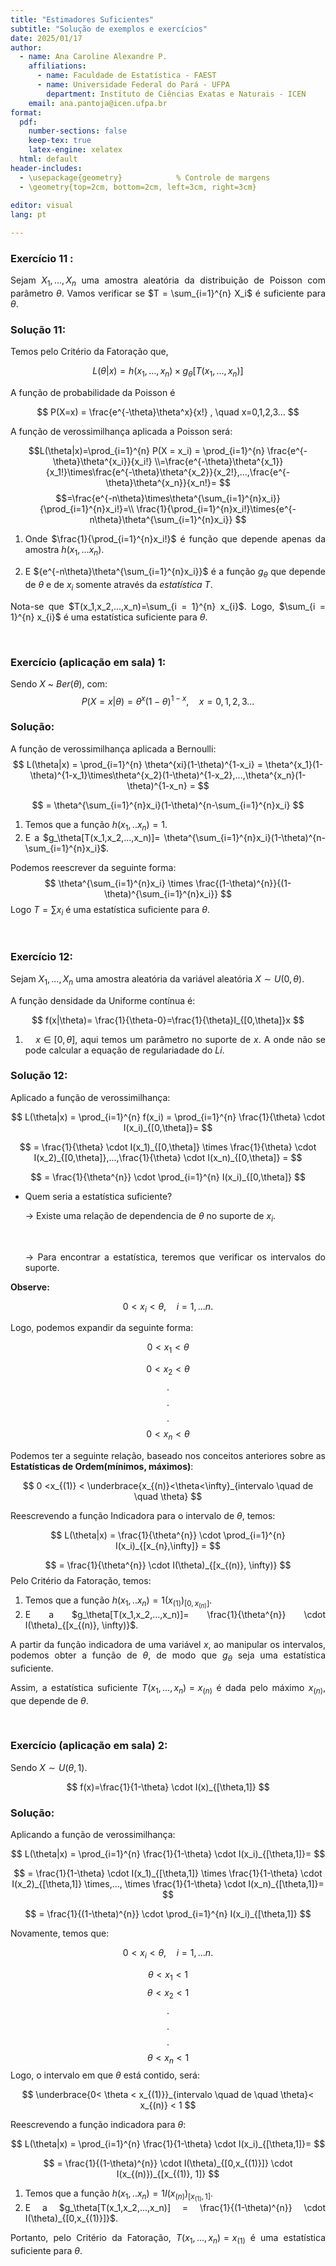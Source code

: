 ```yaml
---
title: "Estimadores Suficientes"
subtitle: "Solução de exemplos e exercícios"
date: 2025/01/17
author: 
  - name: Ana Caroline Alexandre P.
    affiliations:
      - name: Faculdade de Estatística - FAEST
      - name: Universidade Federal do Pará - UFPA
        department: Instituto de Ciências Exatas e Naturais - ICEN
    email: ana.pantoja@icen.ufpa.br
format:
  pdf: 
    number-sections: false
    keep-tex: true
    latex-engine: xelatex
  html: default
header-includes:
  - \usepackage{geometry}            % Controle de margens
  - \geometry{top=2cm, bottom=2cm, left=3cm, right=3cm}
  
editor: visual
lang: pt

---
```



```{=html}
<style>
  body{text-align: justify}
</style>
```

### Exercício 11 :

Sejam $X_1,..., X_n$ uma amostra aleatória da distribuição de Poisson com parâmetro $θ$. Vamos verificar se $T = \sum_{i=1}^{n} X_i$ é suficiente para $\theta$.

### Solução 11:

Temos pelo Critério da Fatoração que,

$$
L(\theta|x)= h(x_1,...,x_n)\times g_\theta[T(x_1,...,x_n)]
$$

A função de probabilidade da Poisson é

$$
P(X=x) = \frac{e^{-\theta}\theta^x}{x!} , \quad x=0,1,2,3...
$$

A função de verossimilhança aplicada a Poisson será:

$$L(\theta|x)=\prod_{i=1}^{n} P(X = x_i) = \prod_{i=1}^{n} \frac{e^{-\theta}\theta^{x_i}}{x_i!}
\\=\frac{e^{-\theta}\theta^{x_1}}{x_1!}\times\frac{e^{-\theta}\theta^{x_2}}{x_2!},...,\frac{e^{-\theta}\theta^{x_n}}{x_n!}=
$$ $$=\frac{e^{-n\theta}\times\theta^{\sum_{i=1}^{n}x_i}}{\prod_{i=1}^{n}x_i!}=\\
\frac{1}{\prod_{i=1}^{n}x_i!}\times{e^{-n\theta}\theta^{\sum_{i=1}^{n}x_i}}
$$

1.  Onde $\frac{1}{\prod_{i=1}^{n}x_i!}$ é função que depende apenas da amostra $h(x_1,...x_n)$.

2.  E ${e^{-n\theta}\theta^{\sum_{i=1}^{n}x_i}}$ é a função $g_\theta$ que depende de $\theta$ e de $x_i$ somente através da *estatística T*.

Nota-se que $T(x_1,x_2,...,x_n)=\sum_{i = 1}^{n} x_{i}$. Logo, $\sum_{i = 1}^{n} x_{i}$ é uma estatística suficiente para $\theta$.

<br>

### Exercício (aplicação em sala) 1:

Sendo $X$ \~ $Ber(\theta)$, com: $$
P(X=x| \theta)=\theta^x(1-\theta)^{1-x}, \quad x = 0,1,2,3...
$$

### Solução:

A função de verossimilhança aplicada a Bernoulli: $$
L(\theta|x) = \prod_{i=1}^{n} \theta^{xi}(1-\theta)^{1-x_i} = \theta^{x_1}(1-\theta)^{1-x_1}\times\theta^{x_2}(1-\theta)^{1-x_2},...,\theta^{x_n}(1-\theta)^{1-x_n} =
$$

$$
= \theta^{\sum_{i=1}^{n}x_i}(1-\theta)^{n-\sum_{i=1}^{n}x_i}
$$

1.  Temos que a função $h(x_1,..x_n) = 1$.
2.  E a $g_\theta[T(x_1,x_2,...,x_n)]= \theta^{\sum_{i=1}^{n}x_i}(1-\theta)^{n-\sum_{i=1}^{n}x_i}$.

Podemos reescrever da seguinte forma: $$
\theta^{\sum_{i=1}^{n}x_i} \times \frac{(1-\theta)^{n}}{(1-\theta)^{\sum_{i=1}^{n}x_i}}
$$ Logo $T=\sum{x_i}$ é uma estatística suficiente para $\theta$.

<br>

### Exercício 12:

Sejam $X_1,...,X_n$ uma amostra aleatória da variável aleatória $X ∼ U(0, θ)$.

A função densidade da Uniforme contínua é:

$$
f(x|\theta)= \frac{1}{\theta-0}=\frac{1}{\theta}I_{[0,\theta]}x
$$

1.  $\quad x \in [0,\theta]$, aqui temos um parâmetro no suporte de $x$. A onde não se pode calcular a equação de regulariadade do $Li$.

### Solução 12:

Aplicado a função de verossimilhança:

$$
L(\theta|x) = \prod_{i=1}^{n} f(x_i) = \prod_{i=1}^{n} \frac{1}{\theta} \cdot I(x_i)_{[0,\theta]}= 
$$

$$
=  \frac{1}{\theta} \cdot I(x_1)_{[0,\theta]} \times \frac{1}{\theta} \cdot I(x_2)_{[0,\theta]},...,\frac{1}{\theta} \cdot I(x_n)_{[0,\theta]} =
$$

$$
= \frac{1}{\theta^{n}} \cdot \prod_{i=1}^{n} I(x_i)_{[0,\theta]}
$$

-   Quem seria a estatística suficiente?

    $\rightarrow$ Existe uma relação de dependencia de $\theta$ no suporte de $x_i$.

    <br>

    $\rightarrow$ Para encontrar a estatística, teremos que verificar os intervalos do suporte.

**Observe:**

$$
0 < x_i < \theta, \quad i=1,...n.
$$

Logo, podemos expandir da seguinte forma:

$$
0 < x_1 < \theta
$$ 

$$
0 < x_2 < \theta
$$ 
$$
.
$$ 
$$
.
$$ 
$$
.
$$ 
$$
0 < x_n < \theta
$$

Podemos ter a seguinte relação, baseado nos conceitos anteriores sobre as **Estatísticas de Ordem(mínimos, máximos)**:

$$
0 <x_{(1)} < \underbrace{x_{(n)}<\theta<\infty}_{intervalo \quad de \quad  \theta}
$$

Reescrevendo a função Indicadora para o intervalo de $\theta$, temos:

$$
L(\theta|x) = \frac{1}{\theta^{n}} \cdot \prod_{i=1}^{n} I(x_i)_{[x_{n},\infty]} =
$$

$$
= \frac{1}{\theta^{n}} \cdot I(\theta)_{[x_{(n)}, \infty)}
$$ Pelo Critério da Fatoração, temos:

1.  Temos que a função $h(x_1,..x_n) = 1(x_{(1)})_{[0,x_{(n)}]}$.
2.  E a $g_\theta[T(x_1,x_2,...,x_n)]= \frac{1}{\theta^{n}} \cdot I(\theta)_{[x_{(n)}, \infty)}$.

A partir da função indicadora de uma variável $x$, ao manipular os intervalos, podemos obter a função de $\theta$, de modo que $g_{\theta}$ seja uma estatística suficiente.

Assim, a estatística suficiente $T(x_{1},...,x_{n})= x_{(n)}$ é dada pelo máximo $x_{(n)}$, que depende de $\theta$.

<br>

### Exercício (aplicação em sala) 2:

Sendo $X ∼ U(\theta,1)$.

$$
f(x)=\frac{1}{1-\theta} \cdot I(x)_{[\theta,1]}
$$

### Solução:

Aplicando a função de verossimilhança:

$$
L(\theta|x) = \prod_{i=1}^{n} \frac{1}{1-\theta} \cdot I(x_i)_{[\theta,1]}= 
$$

$$
= \frac{1}{1-\theta} \cdot I(x_1)_{[\theta,1]} \times \frac{1}{1-\theta} \cdot I(x_2)_{[\theta,1]} \times,..., \times \frac{1}{1-\theta} \cdot I(x_n)_{[\theta,1]}=   
$$

$$
= \frac{1}{(1-\theta)^{n}} \cdot \prod_{i=1}^{n} I(x_i)_{[\theta,1]}
$$

Novamente, temos que:

$$
0 < x_i < \theta, \quad i=1,...n.
$$

$$
\theta < x_1 < 1
$$ 
$$
\theta < x_2 < 1
$$ 
$$
.
$$ 
$$
.
$$ 
$$
.
$$
$$
\theta < x_n < 1
$$ Logo, o intervalo em que $\theta$ está contido, será:

$$
\underbrace{0< \theta < x_{(1)}}_{intervalo \quad de \quad \theta}< x_{(n)} < 1
$$

Reescrevendo a função indicadora para $\theta$:

$$
L(\theta|x) = \prod_{i=1}^{n} \frac{1}{1-\theta} \cdot I(x_i)_{[\theta,1]}= 
$$

$$
= \frac{1}{(1-\theta)^{n}} \cdot I(\theta)_{[0,x_{(1)}]} \cdot I(x_{(n)})_{[x_{(1)}, 1]}
$$

1.  Temos que a função $h(x_1,..x_n) = 1I(x_{(n)})_{[x_{(1)}, 1]}$.
2.  E a $g_\theta[T(x_1,x_2,...,x_n)] = \frac{1}{(1-\theta)^{n}} \cdot I(\theta)_{[0,x_{(1)}]}$.

Portanto, pelo Critério da Fatoração, $T(x_{1},...,x_{n})= x_{(1)}$ é uma estatística suficiente para $\theta$.
